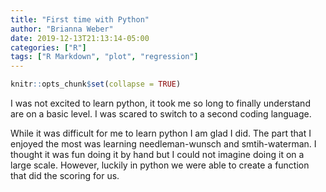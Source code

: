 ```yaml
---
title: "First time with Python"
author: "Brianna Weber"
date: 2019-12-13T21:13:14-05:00
categories: ["R"]
tags: ["R Markdown", "plot", "regression"]
---
```


```r
knitr::opts_chunk$set(collapse = TRUE)
```

I was not excited to learn python, it took me so long to finally understand are on a basic level. I was scared to switch to a second coding language. 

While it was difficult for me to learn python I am glad I did. 
The part that I enjoyed the most was learning needleman-wunsch and smtih-waterman. I thought it was fun doing it by hand but I could not imagine doing it on a large scale. However, luckily in python we were able to create a function that did the scoring for us. 